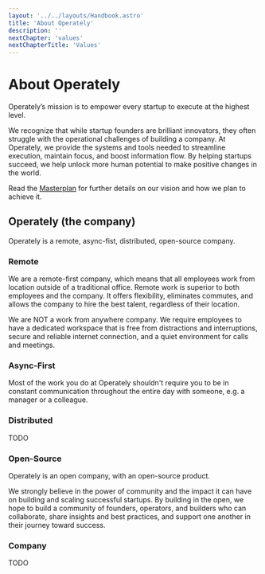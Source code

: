 ```yaml
---
layout: '../../layouts/Handbook.astro'
title: 'About Operately'
description: ''
nextChapter: 'values'
nextChapterTitle: 'Values'
---
```


# About Operately

Operately’s mission is to empower every startup to execute at the highest level. 

We recognize that while startup founders are brilliant innovators, they often 
struggle with the operational challenges of building a company. At Operately, we 
provide the systems and tools needed to streamline execution, maintain focus, and 
boost information flow. By helping startups succeed, we help unlock more human 
potential to make positive changes in the world.

Read the [Masterplan](https://operately.com/masterplan/) for further details on our
vision and how we plan to achieve it.

## Operately (the company)

Operately is a remote, async-fist, distributed, open-source company.

### Remote

We are a remote-first company, which means that all employees work from location
outside of a traditional office. Remote work is superior to both employees and the 
company. It offers flexibility, eliminates commutes, and allows the company to hire 
the best talent, regardless of their location.

We are NOT a work from anywhere company. We require employees to have a dedicated
workspace that is free from distractions and interruptions, secure and reliable
internet connection, and a quiet environment for calls and meetings.

### Async-First

Most of the work you do at Operately shouldn't require you to be in constant communication
throughout the entire day with someone, e.g. a manager or a colleague.



### Distributed

TODO

### Open-Source

Operately is an open company, with an open-source product.

We strongly believe in the power of community and the impact it can have on building 
and scaling successful startups. By building in the open, we hope to build a community 
of founders, operators, and builders who can collaborate, share insights and best 
practices, and support one another in their journey toward success.

### Company

TODO

